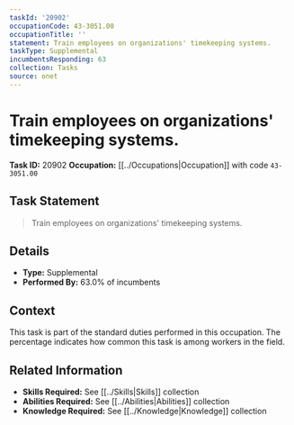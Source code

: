 ```yaml
---
taskId: '20902'
occupationCode: 43-3051.00
occupationTitle: ''
statement: Train employees on organizations' timekeeping systems.
taskType: Supplemental
incumbentsResponding: 63
collection: Tasks
source: onet
---
```

# Train employees on organizations' timekeeping systems.

**Task ID:** 20902
**Occupation:** [[../Occupations|Occupation]] with code `43-3051.00`

## Task Statement

> Train employees on organizations' timekeeping systems.

## Details

- **Type:** Supplemental
- **Performed By:** 63.0% of incumbents

## Context

This task is part of the standard duties performed in this occupation. The percentage indicates how common this task is among workers in the field.

## Related Information

- **Skills Required:** See [[../Skills|Skills]] collection
- **Abilities Required:** See [[../Abilities|Abilities]] collection
- **Knowledge Required:** See [[../Knowledge|Knowledge]] collection
